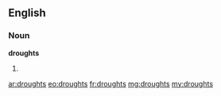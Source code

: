 ==English==

===Noun===
'''droughts'''

# {{plural of|[[drought]]}}

[[ar:droughts]]
[[eo:droughts]]
[[fr:droughts]]
[[mg:droughts]]
[[my:droughts]]